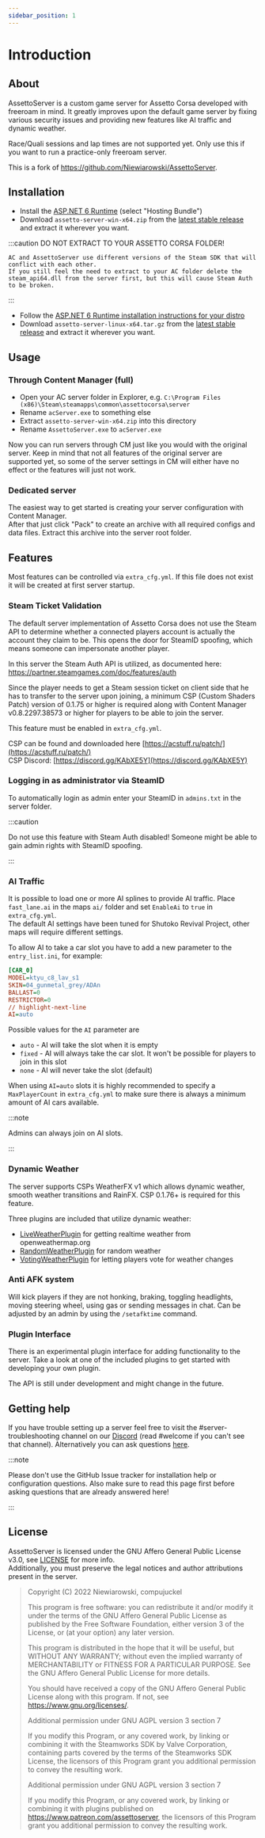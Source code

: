 ```yaml
---
sidebar_position: 1
---
```


# Introduction

## About
AssettoServer is a custom game server for Assetto Corsa developed with freeroam in mind. It greatly improves upon the default game server by fixing various security issues and providing new features like AI traffic and dynamic weather.

Race/Quali sessions and lap times are not supported yet. Only use this if you want to run a practice-only freeroam server.

This is a fork of https://github.com/Niewiarowski/AssettoServer.

## Installation

<Tabs>
<TabItem value="windows" label="Windows" default>

  * Install the [ASP.NET 6 Runtime](https://dotnet.microsoft.com/en-us/download/dotnet/6.0/runtime) (select "Hosting Bundle")
  * Download `assetto-server-win-x64.zip` from the [latest stable release](https://github.com/compujuckel/AssettoServer/releases/latest) and extract it wherever you want.  

  :::caution DO NOT EXTRACT TO YOUR ASSETTO CORSA FOLDER!

    AC and AssettoServer use different versions of the Steam SDK that will conflict with each other.
    If you still feel the need to extract to your AC folder delete the steam_api64.dll from the server first, but this will cause Steam Auth to be broken.
  
  :::

</TabItem>
<TabItem value="linux" label="Linux">

  * Follow the [ASP.NET 6 Runtime installation instructions for your distro](https://docs.microsoft.com/en-us/dotnet/core/install/linux)
  * Download `assetto-server-linux-x64.tar.gz` from the [latest stable release](https://github.com/compujuckel/AssettoServer/releases/latest) and extract it wherever you want.

</TabItem>
</Tabs>

## Usage

### Through Content Manager (full)

* Open your AC server folder in Explorer, e.g. `C:\Program Files (x86)\Steam\steamapps\common\assettocorsa\server`
* Rename `acServer.exe` to something else
* Extract `assetto-server-win-x64.zip` into this directory
* Rename `AssettoServer.exe` to `acServer.exe`

Now you can run servers through CM just like you would with the original server. Keep in mind that not all features of the original server are supported yet, so some of the server settings in CM will either have no effect or the features will just not work.

### Dedicated server

The easiest way to get started is creating your server configuration with Content Manager.  
After that just click "Pack" to create an archive with all required configs and data files. Extract this archive into the server root folder.

## Features

Most features can be controlled via `extra_cfg.yml`. If this file does not exist it will be created at first server startup.

### Steam Ticket Validation

The default server implementation of Assetto Corsa does not use the Steam API to determine whether a connected players
account is actually the account they claim to be. This opens the door for SteamID spoofing, which means someone can
impersonate another player.

In this server the Steam Auth API is utilized, as documented
here: https://partner.steamgames.com/doc/features/auth

Since the player needs to get a Steam session ticket on client side that he has to transfer to the server upon joining,
a minimum CSP (Custom Shaders Patch) version of 0.1.75 or higher is required along with Content Manager v0.8.2297.38573 or higher for players to be able to join the server.

This feature must be enabled in `extra_cfg.yml`.

CSP can be found and downloaded here [https://acstuff.ru/patch/](https://acstuff.ru/patch/)  
CSP Discord: [https://discord.gg/KAbXE5Y](https://discord.gg/KAbXE5Y)

### Logging in as administrator via SteamID

To automatically login as admin enter your SteamID in `admins.txt` in the server folder.

:::caution

Do not use this feature with Steam Auth disabled! Someone might be able to gain admin rights with SteamID spoofing.

:::

### AI Traffic

It is possible to load one or more AI splines to provide AI traffic. Place `fast_lane.ai` in the maps `ai/` folder and set `EnableAi` to `true` in `extra_cfg.yml`.  
The default AI settings have been tuned for Shutoko Revival Project, other maps will require different settings.

To allow AI to take a car slot you have to add a new parameter to the `entry_list.ini`, for example:
```ini
[CAR_0]
MODEL=ktyu_c8_lav_s1
SKIN=04_gunmetal_grey/ADAn
BALLAST=0
RESTRICTOR=0
// highlight-next-line
AI=auto
```

Possible values for the `AI` parameter are
* `auto` - AI will take the slot when it is empty
* `fixed` - AI will always take the car slot. It won't be possible for players to join in this slot
* `none` - AI will never take the slot (default)

When using `AI=auto` slots it is highly recommended to specify a `MaxPlayerCount` in `extra_cfg.yml` to make sure there is always a minimum amount of AI cars available.

:::note

Admins can always join on AI slots.

:::

### Dynamic Weather

The server supports CSPs WeatherFX v1 which allows dynamic weather, smooth weather transitions and RainFX. CSP 0.1.76+ is required for this feature.

Three plugins are included that utilize dynamic weather:
* [LiveWeatherPlugin](./plugins/LiveWeatherPlugin) for getting realtime weather from openweathermap.org
* [RandomWeatherPlugin](./plugins/RandomWeatherPlugin) for random weather
* [VotingWeatherPlugin](./plugins/VotingWeatherPlugin.md) for letting players vote for weather changes

### Anti AFK system

Will kick players if they are not honking, braking, toggling headlights, moving steering wheel, using gas or sending
messages in chat. Can be adjusted by an admin by using the `/setafktime` command.

### Plugin Interface

There is an experimental plugin interface for adding functionality to the server. Take a look at one of the
included plugins to get started with developing your own plugin.

The API is still under development and might change in the future.

## Getting help
If you have trouble setting up a server feel free to visit the #server-troubleshooting channel on our [Discord](https://discord.gg/uXEXRcSkyz) (read #welcome if you can't see that channel).
Alternatively you can ask questions [here](https://github.com/compujuckel/AssettoServer/discussions/categories/help).

:::note

Please don't use the GitHub Issue tracker for installation help or configuration questions. Also make sure to read this page first before asking questions that are already answered here!

:::

## License
AssettoServer is licensed under the GNU Affero General Public License v3.0, see [LICENSE](https://github.com/compujuckel/AssettoServer/blob/master/LICENSE) for more info.  
Additionally, you must preserve the legal notices and author attributions present in the server.

> Copyright (C)  2022 Niewiarowski, compujuckel
> 
> This program is free software: you can redistribute it and/or modify
> it under the terms of the GNU Affero General Public License as published
> by the Free Software Foundation, either version 3 of the License, or
> (at your option) any later version.
> 
> This program is distributed in the hope that it will be useful,
> but WITHOUT ANY WARRANTY; without even the implied warranty of
> MERCHANTABILITY or FITNESS FOR A PARTICULAR PURPOSE.  See the
> GNU Affero General Public License for more details.
> 
> You should have received a copy of the GNU Affero General Public License
> along with this program.  If not, see <https://www.gnu.org/licenses/>.
> 
> 
> Additional permission under GNU AGPL version 3 section 7
> 
> If you modify this Program, or any covered work, by linking or combining it 
> with the Steamworks SDK by Valve Corporation, containing parts covered by the
> terms of the Steamworks SDK License, the licensors of this Program grant you
> additional permission to convey the resulting work.
> 
> Additional permission under GNU AGPL version 3 section 7
> 
> If you modify this Program, or any covered work, by linking or combining it 
> with plugins published on https://www.patreon.com/assettoserver, the licensors
> of this Program grant you additional permission to convey the resulting work.

